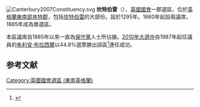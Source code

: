[[File:Canterbury2007Constituency.svg|right]]
'''坎特伯雷'''（{{lang-en|Canterbury}}），[[英國|英國]][[英國國會|國會]]一郡選區，位於[[英格蘭|英格蘭]][[東南英格蘭|東南部]][[肯特郡|肯特郡]]，包括[[坎特伯雷|坎特伯雷]]的大部份。設於1295年。1660年起設兩議席，1885年成為單選區。

本區議席自1885年以來一直為[[保守黨_(英國)|保守黨]]人士所佔據。[[2010年英國大選|2010年大選中]]自1987年起任議員的[[朱利安·布拉西爾|朱利安·布拉西爾]]以44.8%選票勝出該區<ref name="">{{cite news
|publisher=[[英國廣播公司|英國廣播公司]]
|date=2010年5月7日
|title=Election 2010/Constituency/Canterbury
|url=http://news.bbc.co.uk/1/shared/election2010/results/constituency/a90.stm
|accessdate=2010年5月17日
|archive-date=2017年8月23日
|archive-url=https://web.archive.org/web/20170823063518/http://news.bbc.co.uk/1/shared/election2010/results/constituency/a90.stm
|dead-url=no
}}</ref>連任成功。

==参考文献==
<div class="references-small">
<references></references>
</div>
{{英國國會選區 (東南英格蘭)}}
{{DEFAULTSORT:Canterbury}}
[[Category:英國國會選區_(東南英格蘭)|Category:英國國會選區 (東南英格蘭)]]
